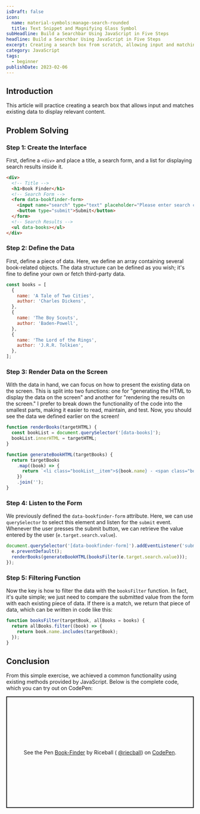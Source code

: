 ```yaml
---
isDraft: false
icon:
  name: material-symbols:manage-search-rounded
  title: Text Snippet and Magnifying Glass Symbol
subHeadline: Build a Searchbar Using JavaScript in Five Steps
headline: Build a Searchbar Using JavaScript in Five Steps
excerpt: Creating a search box from scratch, allowing input and matching existing data to display relevant content, practical exercise for JavaScript beginners.
category: JavaScript
tags:
  - beginner
publishDate: 2023-02-06
---
```


## Introduction

<Info type="info">
  This article will practice creating a search box that allows input and matches existing data to display relevant
  content.
</Info>

## Problem Solving

### Step 1: Create the Interface

First, define a `<div>` and place a title, a search form, and a list for displaying search results inside it.

```html
<div>
  <!-- Title -->
  <h1>Book Finder</h1>
  <!-- Search Form -->
  <form data-bookfinder-form>
    <input name="search" type="text" placeholder="Please enter search content..." />
    <button type="submit">Submit</button>
  </form>
  <!-- Search Results -->
  <ul data-books></ul>
</div>
```

### Step 2: Define the Data

First, define a piece of data. Here, we define an array containing several book-related objects. The data structure can be defined as you wish; it's fine to define your own or fetch third-party data.

```javascript
const books = [
  {
    name: 'A Tale of Two Cities',
    author: 'Charles Dickens',
  },
  {
    name: 'The Boy Scouts',
    author: 'Baden-Powell',
  },
  {
    name: 'The Lord of the Rings',
    author: 'J.R.R. Tolkien',
  },
];
```

### Step 3: Render Data on the Screen

With the data in hand, we can focus on how to present the existing data on the screen. This is split into two functions: one for "generating the HTML to display the data on the screen" and another for "rendering the results on the screen." I prefer to break down the functionality of the code into the smallest parts, making it easier to read, maintain, and test. Now, you should see the data we defined earlier on the screen!

```javascript
function renderBooks(targetHTML) {
  const bookList = document.querySelector('[data-books]');
  bookList.innerHTML = targetHTML;
}

function generateBookHTML(targetBooks) {
  return targetBooks
    .map((book) => {
      return `<li class="bookList__item">${book.name} - <span class="bookList__author">${book.author}</span></li>`;
    })
    .join('');
}
```

### Step 4: Listen to the Form

We previously defined the `data-bookfinder-form` attribute. Here, we can use `querySelector` to select this element and listen for the `submit` event. Whenever the user presses the submit button, we can retrieve the value entered by the user (`e.target.search.value`).

```javascript
document.querySelector('[data-bookfinder-form]').addEventListener('submit', (e) => {
  e.preventDefault();
  renderBooks(generateBookHTML(booksFilter(e.target.search.value)));
});
```

### Step 5: Filtering Function

Now the key is how to filter the data with the `booksFilter` function. In fact, it's quite simple; we just need to compare the submitted value from the form with each existing piece of data. If there is a match, we return that piece of data, which can be written in code like this:

```javascript
function booksFilter(targetBook, allBooks = books) {
  return allBooks.filter((book) => {
    return book.name.includes(targetBook);
  });
}
```

## Conclusion

From this simple exercise, we achieved a common functionality using existing methods provided by JavaScript. Below is the complete code, which you can try out on CodePen:

<p
  class="codepen"
  data-height="300"
  data-default-tab="result"
  data-slug-hash="QWBoQyb"
  data-preview="true"
  data-editable="true"
  data-user="riecball"
  style="height: 300px; box-sizing: border-box; display: flex; align-items: center; justify-content: center; border: 2px solid; margin: 1em 0; padding: 1em;"
>
  <span>
    See the Pen <a href="https://codepen.io/riecball/pen/QWBoQyb">Book-Finder</a> by Riceball (
    <a href="https://codepen.io/riecball">@riecball</a>) on <a href="https://codepen.io">CodePen</a>.
  </span>
</p>
<script async src="https://cpwebassets.codepen.io/assets/embed/ei.js"></script>
